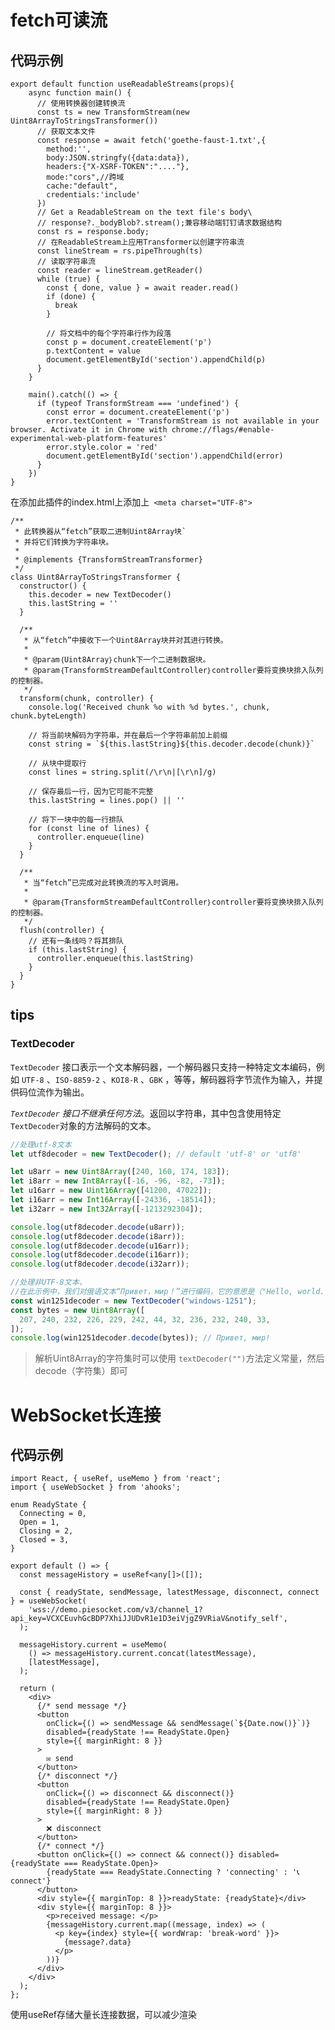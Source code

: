 # fetch可读流

## 代码示例

```tsx
export default function useReadableStreams(props){
    async function main() {
      // 使用转换器创建转换流
      const ts = new TransformStream(new Uint8ArrayToStringsTransformer())
      // 获取文本文件
      const response = await fetch('goethe-faust-1.txt',{
        method:'',
        body:JSON.stringfy({data:data}),
        headers:{"X-XSRF-TOKEN":"...."},
        mode:"cors",//跨域
        cache:"default",
        credentials:'include'
      })
      // Get a ReadableStream on the text file's body\
      // response?._bodyBlob?.stream();兼容移动端钉钉请求数据结构
      const rs = response.body;
      // 在ReadableStream上应用Transformer以创建字符串流
      const lineStream = rs.pipeThrough(ts)
      // 读取字符串流
      const reader = lineStream.getReader()
      while (true) {
        const { done, value } = await reader.read()
        if (done) {
          break
        }

        // 将文档中的每个字符串行作为段落
        const p = document.createElement('p')
        p.textContent = value
        document.getElementById('section').appendChild(p)
      }
    }

    main().catch(() => {
      if (typeof TransformStream === 'undefined') {
        const error = document.createElement('p')
        error.textContent = 'TransformStream is not available in your browser. Activate it in Chrome with chrome://flags/#enable-experimental-web-platform-features'
        error.style.color = 'red'
        document.getElementById('section').appendChild(error)
      }
    }) 
}
```

在添加此插件的index.html上添加上` <meta charset="UTF-8">`

```tsx
/**
 * 此转换器从“fetch”获取二进制Uint8Array块`
 * 并将它们转换为字符串块。
 *
 * @implements {TransformStreamTransformer}
 */
class Uint8ArrayToStringsTransformer {
  constructor() {
    this.decoder = new TextDecoder()
    this.lastString = ''
  }

  /**
   * 从“fetch”中接收下一个Uint8Array块并对其进行转换。
   *
   * @param｛Uint8Array｝chunk下一个二进制数据块。
   * @param｛TransformStreamDefaultController｝controller要将变换块排入队列的控制器。
   */
  transform(chunk, controller) {
    console.log('Received chunk %o with %d bytes.', chunk, chunk.byteLength)

    // 将当前块解码为字符串，并在最后一个字符串前加上前缀
    const string = `${this.lastString}${this.decoder.decode(chunk)}`

    // 从块中提取行
    const lines = string.split(/\r\n|[\r\n]/g)

    // 保存最后一行，因为它可能不完整
    this.lastString = lines.pop() || ''

    // 将下一块中的每一行排队
    for (const line of lines) {
      controller.enqueue(line)
    }
  }

  /**
   * 当“fetch”已完成对此转换流的写入时调用。
   *
   * @param｛TransformStreamDefaultController｝controller要将变换块排入队列的控制器。
   */
  flush(controller) {
    // 还有一条线吗？将其排队
    if (this.lastString) {
      controller.enqueue(this.lastString)
    }
  }
}
```

## tips

### TextDecoder

`TextDecoder` 接口表示一个文本解码器，一个解码器只支持一种特定文本编码，例如 `UTF-8` 、`ISO-8859-2` 、`KOI8-R` 、`GBK` ，等等，解码器将字节流作为输入，并提供码位流作为输出。

*`TextDecoder` 接口不继承任何方法*。返回以字符串，其中包含使用特定 `TextDecoder`对象的方法解码的文本。

```ts
//处理utf-8文本
let utf8decoder = new TextDecoder(); // default 'utf-8' or 'utf8'

let u8arr = new Uint8Array([240, 160, 174, 183]);
let i8arr = new Int8Array([-16, -96, -82, -73]);
let u16arr = new Uint16Array([41200, 47022]);
let i16arr = new Int16Array([-24336, -18514]);
let i32arr = new Int32Array([-1213292304]);

console.log(utf8decoder.decode(u8arr));
console.log(utf8decoder.decode(i8arr));
console.log(utf8decoder.decode(u16arr));
console.log(utf8decoder.decode(i16arr));
console.log(utf8decoder.decode(i32arr));
```

```ts
//处理非UTF-8文本，
//在此示例中，我们对俄语文本“Привет，мир！”进行编码，它的意思是（"Hello, world."）。在我们的 TextDecoder() 构造函数中，我们指定适用于西里尔字母的 Windows-1251 字符编码。
const win1251decoder = new TextDecoder("windows-1251");
const bytes = new Uint8Array([
  207, 240, 232, 226, 229, 242, 44, 32, 236, 232, 240, 33,
]);
console.log(win1251decoder.decode(bytes)); // Привет, мир!
```

> 解析Uint8Array的字符集时可以使用 `textDecoder("")`方法定义常量，然后decode（字符集）即可



# WebSocket长连接

## 代码示例

```tsx
import React, { useRef, useMemo } from 'react';
import { useWebSocket } from 'ahooks';

enum ReadyState {
  Connecting = 0,
  Open = 1,
  Closing = 2,
  Closed = 3,
}

export default () => {
  const messageHistory = useRef<any[]>([]);

  const { readyState, sendMessage, latestMessage, disconnect, connect } = useWebSocket(
    'wss://demo.piesocket.com/v3/channel_1?api_key=VCXCEuvhGcBDP7XhiJJUDvR1e1D3eiVjgZ9VRiaV&notify_self',
  );

  messageHistory.current = useMemo(
    () => messageHistory.current.concat(latestMessage),
    [latestMessage],
  );

  return (
    <div>
      {/* send message */}
      <button
        onClick={() => sendMessage && sendMessage(`${Date.now()}`)}
        disabled={readyState !== ReadyState.Open}
        style={{ marginRight: 8 }}
      >
        ✉️ send
      </button>
      {/* disconnect */}
      <button
        onClick={() => disconnect && disconnect()}
        disabled={readyState !== ReadyState.Open}
        style={{ marginRight: 8 }}
      >
        ❌ disconnect
      </button>
      {/* connect */}
      <button onClick={() => connect && connect()} disabled={readyState === ReadyState.Open}>
        {readyState === ReadyState.Connecting ? 'connecting' : '📞 connect'}
      </button>
      <div style={{ marginTop: 8 }}>readyState: {readyState}</div>
      <div style={{ marginTop: 8 }}>
        <p>received message: </p>
        {messageHistory.current.map((message, index) => (
          <p key={index} style={{ wordWrap: 'break-word' }}>
            {message?.data}
          </p>
        ))}
      </div>
    </div>
  );
};
```

使用useRef存储大量长连接数据，可以减少渲染



